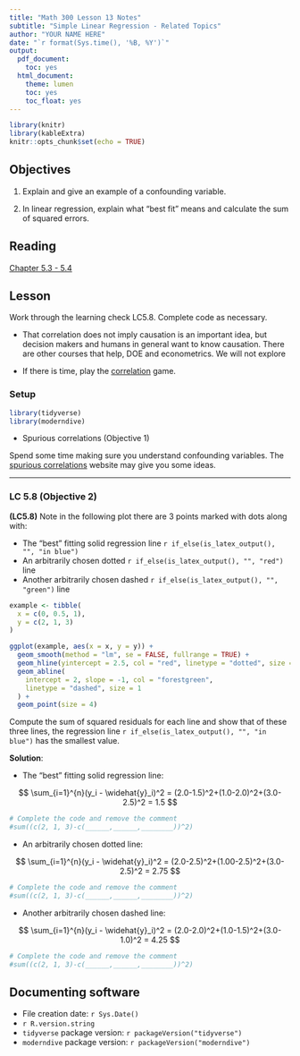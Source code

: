 ```yaml
---
title: "Math 300 Lesson 13 Notes"
subtitle: "Simple Linear Regression - Related Topics"
author: "YOUR NAME HERE"
date: "`r format(Sys.time(), '%B, %Y')`"
output:
  pdf_document:
    toc: yes
  html_document:
    theme: lumen
    toc: yes
    toc_float: yes
---
```



```r
library(knitr)
library(kableExtra)
knitr::opts_chunk$set(echo = TRUE)
```

## Objectives

1. Explain and give an example of a confounding variable.   

2. In linear regression, explain what "best fit" means and calculate the sum of squared errors.   

## Reading 

[Chapter 5.3 - 5.4](https://moderndive.com/5-regression.html#reg-related-topics)

## Lesson 

Work through the learning check LC5.8. Complete code as necessary.  

+ That correlation does not imply causation is an important idea, but decision makers and humans in general want to know causation. There are other courses that help, DOE and econometrics. We will not explore   

+ If there is time, play the [correlation](https://moderndive.com/5-regression.html#reg-conclusion) game.

### Setup


```r
library(tidyverse)
library(moderndive)
``` 

- Spurious correlations (Objective 1) 

Spend some time making sure you understand confounding variables. The [spurious correlations](http://www.tylervigen.com/spurious-correlations) website may give you some ideas.

***


### LC 5.8 (Objective 2)

**(LC5.8)** Note in the following plot there are 3 points marked with dots along with:

* The "best" fitting solid regression line `r if_else(is_latex_output(), "", "in blue")`
* An arbitrarily chosen dotted `r if_else(is_latex_output(), "", "red")` line 
* Another arbitrarily chosen dashed `r if_else(is_latex_output(), "", "green")` line

```r
example <- tibble(
  x = c(0, 0.5, 1),
  y = c(2, 1, 3)
)

ggplot(example, aes(x = x, y = y)) +
  geom_smooth(method = "lm", se = FALSE, fullrange = TRUE) +
  geom_hline(yintercept = 2.5, col = "red", linetype = "dotted", size = 1) +
  geom_abline(
    intercept = 2, slope = -1, col = "forestgreen",
    linetype = "dashed", size = 1
  ) +
  geom_point(size = 4)
```  

Compute the sum of squared residuals for each line and show that of these three lines, the regression line `r if_else(is_latex_output(), "", "in blue")` has the smallest value.

**Solution**:  

* The "best" fitting solid regression line: 

$$
\sum_{i=1}^{n}(y_i - \widehat{y}_i)^2 = (2.0-1.5)^2+(1.0-2.0)^2+(3.0-2.5)^2 = 1.5
$$

```r
# Complete the code and remove the comment
#sum((c(2, 1, 3)-c(______,______,________))^2)
```


* An arbitrarily chosen dotted line: 

$$
\sum_{i=1}^{n}(y_i - \widehat{y}_i)^2 = (2.0-2.5)^2+(1.00-2.5)^2+(3.0-2.5)^2 = 2.75
$$

```r
# Complete the code and remove the comment
#sum((c(2, 1, 3)-c(______,______,________))^2)
```



* Another arbitrarily chosen dashed line:

$$
\sum_{i=1}^{n}(y_i - \widehat{y}_i)^2 = (2.0-2.0)^2+(1.0-1.5)^2+(3.0-1.0)^2 = 4.25
$$

```r
# Complete the code and remove the comment
#sum((c(2, 1, 3)-c(______,______,________))^2)
```




## Documenting software 

  * File creation date: `r Sys.Date()`
  * `r R.version.string`
  * `tidyverse` package version: `r packageVersion("tidyverse")`
  * `moderndive` package version: `r packageVersion("moderndive")`
